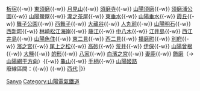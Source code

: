 {{鐵道路線|
| 模板名稱 = 山陽電氣鐵道本線
| 名稱 = [[File:Sanyo electric railway logo-2.svg|20px|link=山陽電氣鐵道]] <small>[[山陽電氣鐵道]]</small> [[山陽電氣鐵道本線|本線]]
| 代表色 = #fa2b08
| 背景顏色 = #FFFFFF 
| 車站列表 = （[[Template:阪神本線|阪神梅田]]、[[Template:東西線 (神戶高速鐵道)|新開地方向]]←）[[西代站|西代]]{{-w}} [[板宿站|板宿]]{{-w}} [[東須磨站|東須磨]]{{-w}} [[月見山站|月見山]]{{-w}} [[須磨寺站|須磨寺]]{{-w}} [[山陽須磨站|山陽須磨]]{{-w}} [[須磨浦公園站|須磨浦公園]]{{-w}} [[山陽鹽屋站|山陽鹽屋]]{{-w}} [[瀧之茶屋站|瀧之茶屋]]{{-w}} [[東垂水站|東垂水]]{{-w}} [[山陽垂水站|山陽垂水]]{{-w}} [[霞丘站 (兵庫縣)|霞丘]]{{-w}} [[舞子公園站|舞子公園]]{{-w}} [[西舞子站|西舞子]]{{-w}} [[大藏谷站|大藏谷]]{{-w}} [[人丸前站|人丸前]]{{-w}} [[山陽明石站|山陽明石]]{{-w}} [[西新町站|西新町]]{{-w}} [[林崎松江海岸站|林崎松江海岸]]{{-w}} [[藤江站|藤江]]{{-w}} [[中八木站|中八木]]{{-w}} [[江井島站|江井島]]{{-w}} [[西江井島站|西江井島]]{{-w}} [[山陽魚住站|山陽魚住]]{{-w}} [[東二見站|東二見]]{{-w}} [[西二見站|西二見]]{{-w}} [[播磨町站|播磨町]]{{-w}} [[別府站 (兵庫縣)|別府]]{{-w}} [[濱之宮站|濱之宮]]{{-w}} [[尾上之松站|尾上之松]]{{-w}} [[高砂站 (兵庫縣)|高砂]]{{-w}} [[荒井站 (兵庫縣)|荒井]]{{-w}} [[伊保站|伊保]]{{-w}} [[山陽曾根站|山陽曾根]]{{-w}} [[大鹽站|大鹽]]{{-w}} [[的形站|的形]]{{-w}} [[八家站 (日本)|八家]]{{-w}} [[白濱之宫站|白濱之宮]]{{-w}} [[妻鹿站|妻鹿]]{{-w}} [[飾磨站|飾磨]]（→ [[Template:網干線|山陽網干方向]]）{{-w}} [[龜山站 (兵庫縣)|龜山]]{{-w}} [[手柄站|手柄]]{{-w}} [[山陽姬路站|山陽姬路]]<br />
廢線區間：{{link-ja|電鐵兵庫站|電鉄兵庫駅|電鐵兵庫}}{{-w}} {{link-ja|長田站 (山陽電氣鐵道)|長田駅 (山陽電気鉄道)|長田}}{{-w}} [[西代站|西代]]
|}}<noinclude>
[[Category:日本鐵路路線模板|Sanyo]]
[[Category:山陽電氣鐵道]]
</noinclude>